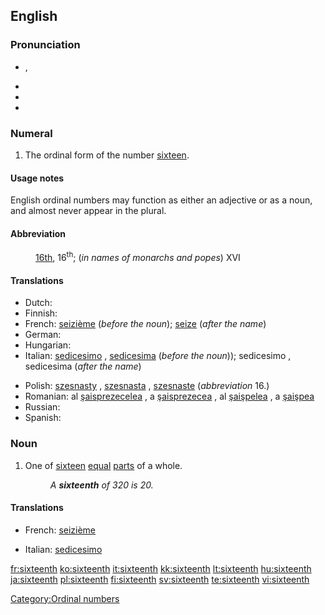 ==English==
{{ordinalbox|en|15th|16th|17th|fifteenth|seventeenth|card=sixteen}}

===Pronunciation===
* {{IPA|/ˌsɪksˈtiːnθ/}}, {{SAMPA|/%sIks"ti:nT/}}
* {{audio|en-us-sixteenth.ogg|Audio (US)}}
* {{rhymes|iːnθ}}
* {{hyphenation|six|teenth}}

===Numeral===
{{infl|en|numeral}}

# {{ordinal|lang=en}} The ordinal form of the number [[sixteen]].

====Usage notes====
English ordinal numbers may function as either an adjective or as a noun, and almost never appear in the plural.

====Abbreviation====
: [[16th]], 16<sup>th</sup>; (''in names of monarchs and popes'') XVI

====Translations====
{{trans-top|the ordinal form of the number sixteen}}
* Dutch: {{t-|nl|zestiende}}
* Finnish: {{t-|fi|kuudestoista}}
* French: [[seizième]] (''before the noun''); [[seize]] (''after the name'')
* German: {{t|de|sechzehnter}}
* Hungarian: {{t+|hu|tizenhatodik}}
* Italian: [[sedicesimo]] {{m}}, [[sedicesima]] {{f}} (''before the noun'')); sedicesimo {{m}}, sedicesima {{f}} (''after the name'')
{{trans-mid}}
* Polish: [[szesnasty]] {{m}}, [[szesnasta]] {{f}}, [[szesnaste]] {{n}} (''abbreviation'' 16.)
* Romanian: al [[şaisprezecelea]] {{m}}, a [[şaisprezecea]] {{f}}, al [[şaişpelea]] {{italbrac|m, informal}}, a [[şaişpea]] {{italbrac|f, informal}}
* Russian: {{t|ru|шестнадцатый|tr=šesnádcatyj|sc=Cyrl}}
* Spanish: {{t-|es|decimosexto}}
{{trans-bottom}}

===Noun===
{{en-noun}}

# {{fractional|lang=en}} One of [[sixteen]] [[equal]] [[part]]s of a whole.
#: ''A '''sixteenth''' of 320 is 20.''

====Translations====
{{trans-top|one of sixteen equal parts of a whole}}
* French: [[seizième]] {{m}}
{{trans-mid}}
* Italian: [[sedicesimo]] {{m}}
{{trans-bottom}}

[[Category:Ordinal numbers]]

[[fr:sixteenth]]
[[ko:sixteenth]]
[[it:sixteenth]]
[[kk:sixteenth]]
[[lt:sixteenth]]
[[hu:sixteenth]]
[[ja:sixteenth]]
[[pl:sixteenth]]
[[fi:sixteenth]]
[[sv:sixteenth]]
[[te:sixteenth]]
[[vi:sixteenth]]